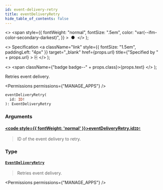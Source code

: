 ```yaml
---
id: event-delivery-retry
title: eventDeliveryRetry
hide_table_of_contents: false
---
```


  <>
    <span
      style={{
        fontWeight: "normal",
        fontSize: ".5em",
        color: "var(--ifm-color-secondary-darkest)",
      }}
    >
      &nbsp;●&nbsp;
    </span>
  </>
);

  <>
    Specification
    <a
      className="link"
      style={{ fontSize: "1.5em", paddingLeft: "4px" }}
      target="\_blank"
      href={props.url}
      title={"Specified by " + props.url}
    >
      ⎘
    </a>
  </>
);

  <>
    <span className={"badge badge--" + props.class}>{props.text}</span>
  </>
);

Retries event delivery.

<Permissions permissions={"MANAGE_APPS"} />

```graphql
eventDeliveryRetry(
  id: ID!
): EventDeliveryRetry
```

### Arguments

#### [<code style={{ fontWeight: 'normal' }}>eventDeliveryRetry.<b>id</b></code>](#)<Bullet />[`ID!`](../../../api-reference/miscellaneous/scalars/id) <Badge class="secondary" text="non-null"/> <Badge class="secondary" text="scalar"/> <Badge class="secondary" text="miscellaneous"/>

> ID of the event delivery to retry.

### Type

#### [`EventDeliveryRetry`](../../../api-reference/webhooks/objects/event-delivery-retry) <Badge class="secondary" text="object"/> <Badge class="secondary" text="webhooks"/>

> Retries event delivery.

<Permissions permissions={"MANAGE_APPS"} />

>

